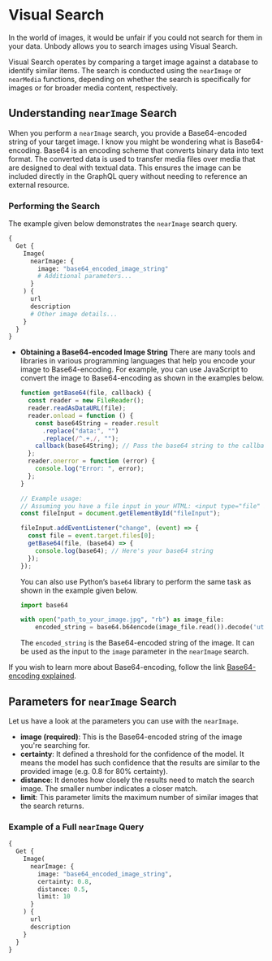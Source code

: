 # Visual Search

In the world of images, it would be unfair if you could not search for them in your data. Unbody allows you to search images using Visual Search.

Visual Search operates by comparing a target image against a database to identify similar items. The search is conducted using the `nearImage` or `nearMedia` functions, depending on whether the search is specifically for images or for broader media content, respectively.

## Understanding `nearImage` Search

When you perform a `nearImage` search, you provide a Base64-encoded string of your target image. I know you might be wondering what is Base64-encoding. Base64 is an encoding scheme that converts binary data into text format. The converted data is used to transfer media files over media that are designed to deal with textual data. This ensures the image can be included directly in the GraphQL query without needing to reference an external resource.

### Performing the Search

The example given below demonstrates the `nearImage` search query.

```graphql
{
  Get {
    Image(
      nearImage: {
        image: "base64_encoded_image_string"
        # Additional parameters...
      }
    ) {
      url
      description
      # Other image details...
    }
  }
}
```

- **Obtaining a Base64-encoded Image String**
  There are many tools and libraries in various programming languages that help you encode your image to Base64-encoding. For example, you can use JavaScript to convert the image to Base64-encoding as shown in the examples below.
  ```jsx
  function getBase64(file, callback) {
    const reader = new FileReader();
    reader.readAsDataURL(file);
    reader.onload = function () {
      const base64String = reader.result
        .replace("data:", "")
        .replace(/^.+,/, "");
      callback(base64String); // Pass the base64 string to the callback
    };
    reader.onerror = function (error) {
      console.log("Error: ", error);
    };
  }

  // Example usage:
  // Assuming you have a file input in your HTML: <input type="file" id="fileInput" />
  const fileInput = document.getElementById("fileInput");

  fileInput.addEventListener("change", (event) => {
    const file = event.target.files[0];
    getBase64(file, (base64) => {
      console.log(base64); // Here's your base64 string
    });
  });
  ```
  You can also use Python’s `base64` library to perform the same task as shown in the example given below.
  ```python
  import base64

  with open("path_to_your_image.jpg", "rb") as image_file:
      encoded_string = base64.b64encode(image_file.read()).decode('utf-8')
  ```
  The `encoded_string` is the Base64-encoded string of the image. It can be used as the input to the `image` parameter in the `nearImage` search.

If you wish to learn more about Base64-encoding, follow the link [Base64-encoding explained](https://www.example.com/base64-encoding).

## Parameters for `nearImage` Search

Let us have a look at the parameters you can use with the `nearImage`.

- **image (required)**: This is the Base64-encoded string of the image you're searching for.
- **certainty**: It defined a threshold for the confidence of the model. It means the model has such confidence that the results are similar to the provided image (e.g. 0.8 for 80% certainty).
- **distance**: It denotes how closely the results need to match the search image. The smaller number indicates a closer match.
- **limit**: This parameter limits the maximum number of similar images that the search returns.

### Example of a Full `nearImage` Query

```python
{
  Get {
    Image(
      nearImage: {
        image: "base64_encoded_image_string",
        certainty: 0.8,
        distance: 0.5,
        limit: 10
      }
    ) {
      url
      description
    }
  }
}
```
